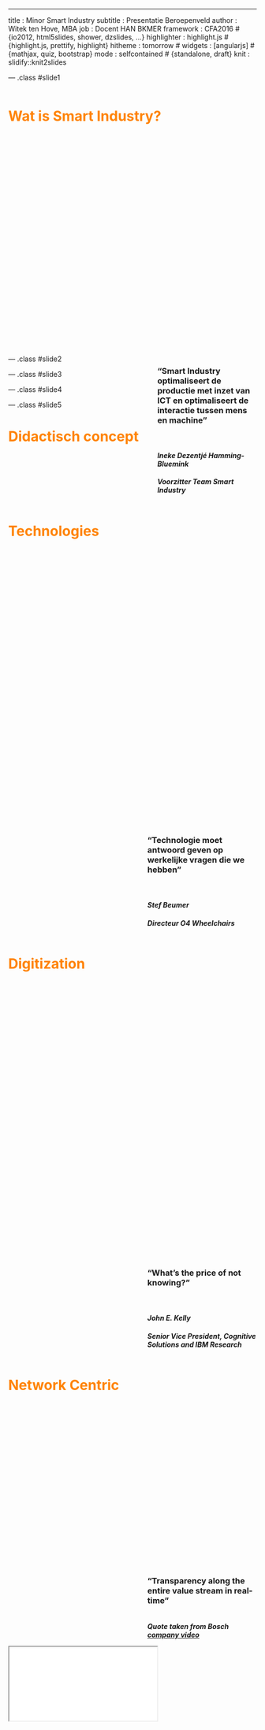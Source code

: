 ---
title       : Minor Smart Industry
subtitle    : Presentatie Beroepenveld
author      : Witek ten Hove, MBA
job         : Docent HAN BKMER
framework   : CFA2016        # {io2012, html5slides, shower, dzslides, ...}
highlighter : highlight.js  # {highlight.js, prettify, highlight}
hitheme     : tomorrow      # 
widgets     : [angularjs]            # {mathjax, quiz, bootstrap}
mode        : selfcontained # {standalone, draft}
knit        : slidify::knit2slides

--- .class #slide1

<style>
#slide1 {
  background-color:#94F4F4;
}
</style>
<div style='float:left;width:50%;background-image: url("assets/img/smart-industry.jpg"); height: 540px; width: 540px;color:#ff8300;'>
 <h1>Wat is Smart Industry?</h1>
</div>
<div style='float:right;width:40%;'>
<h3>"Smart Industry optimaliseert de productie met inzet van ICT en optimaliseert de interactie tussen mens en machine"</h3>

<br>
<h4><b><i>Ineke Dezentjé Hamming-Bluemink</i></b></h4>
<h4><i>Voorzitter Team Smart Industry</i></h4>
  
</div>

--- .class #slide2

<style>
#slide2 {
  background-color:#FFC89A;
}
</style>
<div style='float:left;width:50%;background-image: url("assets/img/robot-worker.jpg"); height: 650px; width: 500px;color:#ff8300;'>
 <h1>Technologies</h1>
</div>
<div style='float:right;width:44%;'>
<h3>"Technologie moet antwoord geven op werkelijke vragen die we hebben"</h3>

<br>
<h4><b><i>Stef Beumer</i></b></h4>
<h4><i>Directeur O4 Wheelchairs</i></h4>
  
</div>

--- .class #slide3

<style>
#slide3 {
  background-color:#9DFFD2;
}
</style>
<div style='float:left;width:50%;background-image: url("assets/img/watson.png"); height: 650px; width: 500px;color:#ff8300;'>
 <h1>Digitization</h1>
</div>
<div style='float:right;width:44%;'>
<h3>"What's the price of not knowing?"</h3>

<br>
<h4><b><i>John E. Kelly</i></b></h4>
<h4><i>Senior Vice President, Cognitive Solutions and IBM Research</i></h4>
  
</div>

--- .class #slide4

<style>
#slide4 {
  background-color:#FFF3F3;
}
</style>
<div style='float:left;width:50%;background-image: url("assets/img/maintenance-predictive.jpg"); height: 420px; width: 500px;color:#ff8300;'>
 <h1>Network Centric</h1>
</div>
<div style='float:right;width:44%;'>
<h3>"Transparency along the entire value stream in real-time"</h3>

<br>
<b><i>Quote taken from Bosch <a href="http://ec2-52-30-100-113.eu-west-1.compute.amazonaws.com/pluginfile.php/163/mod_lesson/page_contents/16/bosch.mp4">company video</a></i></b>
  
</div>

--- .class #slide5

<style>
#slide5 {
  background-color:#FFF3F3;
}
</style>
<div style='color:#ff8300;'>
 <h1>Didactisch concept</h1>
 <br><br>
</div>

<iframe src="diagram.html"></iframe>



